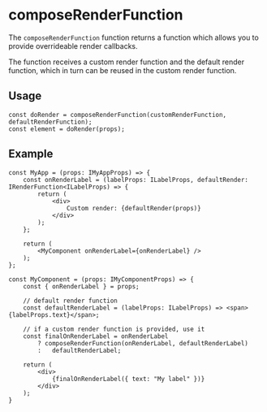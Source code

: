
<Meta title="Components/Utilities/composeRenderFunction" />

# composeRenderFunction

The `composeRenderFunction` function returns a function which allows you to provide overrideable render callbacks.

The function receives a custom render function and the default render function, which in turn can be reused in the custom render function.

## Usage

```tsx
const doRender = composeRenderFunction(customRenderFunction, defaultRenderFunction);
const element = doRender(props);
```

## Example

```tsx
const MyApp = (props: IMyAppProps) => {
	const onRenderLabel = (labelProps: ILabelProps, defaultRender: IRenderFunction<ILabelProps) => {
		return (
			<div>
				Custom render: {defaultRender(props)}
			</div>
		);
	};

	return (
		<MyComponent onRenderLabel={onRenderLabel} />
	);
};

const MyComponent = (props: IMyComponentProps) => {
	const { onRenderLabel } = props;

	// default render function
	const defaultRenderLabel = (labelProps: ILabelProps) => <span>{labelProps.text}</span>;

	// if a custom render function is provided, use it
	const finalOnRenderLabel = onRenderLabel
		? composeRenderFunction(onRenderLabel, defaultRenderLabel)
		:	defaultRenderLabel;

	return (
		<div>
			{finalOnRenderLabel({ text: "My label" })}
		</div>
	);
}
```
